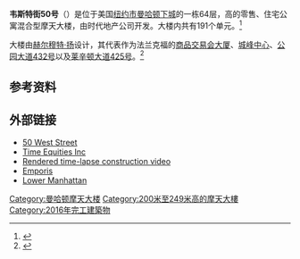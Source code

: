 {{Infobox building
|name               = 韦斯特街50号<br>50 West Street
|image              = 50 West Apr 17.jpg
|caption            = 2016年4月17日，建筑外景
|location           = 50 West Street
|latd               = 40.70801
|longd              = -74.01505
|iso_region         = US-NY
|coordinates_display= title
|status             = 已完工
|start_date         = 2013年秋
|completion_date    = 2017年
|est_completion     = 
|opening            = 2017年
|building_type      = {{unbulleted list|Residential|Retail}}
|antenna_spire      = 
|architectural      = {{convert|778|ft|m|0}} 
|tip                = {{convert|778|ft|m|0}} 
|top_floor          = 
|floor_count        = 63
|elevator_count     = 
|cost               = 6亿美元 
|floor_area         = {{convert|50353|m2|sqft|-2}} 
|architect          = [[赫尔穆特·扬|Murphy/Jahn Architects]]
|structural_engineer= DeSimone Consulting Engineers
|main_contractor    = Hunter Roberts Construction Group
|developer          = Time Equities Inc.
|owner              = 
|management         = 
|references         = <ref>{{ctbuh|1306}}</ref><ref>{{emporis|298205}}</ref>
|groundbreaking_date = 2008年6月23日|observatory = {{convert|734|ft|m|0}}}}

'''韦斯特街50号'''（{{lang|en|50 West Street}}）是位于美国[[纽约市|纽约市]][[曼哈顿下城|曼哈顿下城]]的一栋64层，高{{convert|778|ft|m|0}}的零售、住宅公寓混合型摩天大楼，由时代地产公司开发。大楼内共有191个单元。<ref>{{Cite web|title = Helmut Jahn's 780-Foot West Street Tower Has Topped Out|url = http://ny.curbed.com/archives/2015/09/11/helmut_jahns_780foot_west_street_tower_has_topped_out.php|website = Curbed NY|access-date = 2016-02-14|date = 11 September 2015|last = Plitt|first = Amy}}</ref>

大楼由[[赫尔穆特·扬|赫尔穆特·扬]]设计，其代表作为法兰克福的[[商品交易会大厦|商品交易会大厦]]、[[城峰中心|城峰中心]]、[[公园大道432号|公园大道432号]]以及[[莱辛顿大道425号|莱辛顿大道425号]]。<ref name=":1">{{Cite news|title = Behind the Curved Glass of New York’s Residential Towers|url = http://www.nytimes.com/2015/03/15/realestate/behind-the-curved-glass-of-new-yorks-residential-towers.html|newspaper = The New York Times|date = 13 March 2015|access-date = 2016-02-14|issn = 0362-4331|first = Robin|last = Finn}}</ref>

== 参考资料 ==
{{Reflist}}

== 外部链接 ==
{{commons category|50 West Street}}
*[http://www.50westnyc.com 50 West Street]
*[http://www.timeequities.com Time Equities Inc]
*[https://web.archive.org/web/20160307034352/https://vimeo.com/100749644 Rendered time-lapse construction video]
*[http://www.emporis.com/en/wm/bu/?id=50weststreet-newyorkcity-ny-usa Emporis] {{Wayback|url=http://www.emporis.com/en/wm/bu/?id=50weststreet-newyorkcity-ny-usa |date=20080317210747 }}
*[https://web.archive.org/web/20080316095308/http://www.lowermanhattan.info/construction/project_updates/50_west_street_72528.aspx Lower Manhattan]

[[Category:曼哈顿摩天大楼|Category:曼哈顿摩天大楼]]
[[Category:200米至249米高的摩天大樓|Category:200米至249米高的摩天大樓]]
[[Category:2016年完工建築物|Category:2016年完工建築物]]